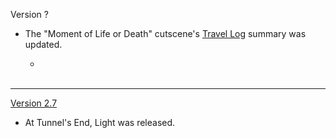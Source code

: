 {{Change History/Header}}
Version ?{{verify|no later than Version 3.1}}
* The "Moment of Life or Death" cutscene's [[Travel Log]] summary was updated.
** {{Color|Old summary:}} {{Color|menu|Yelan and Xiao activate the arcane formation and it gradually lights up. Xiao sustains the formation from within while Yelan protects everyone else, fending off the dark shadows drawn to your location. High above you, the formation opens a path of light. When the party is too exhausted to drive away the shadows, a familiar power intervenes and sends you above ground. The owner of this power leaves after seeing that you are all safe.}}<br><br>{{Color|New summary:}} {{Color|menu|Yelan and Xiao activate the compass together. Then, Xiao enters the formation to maintain its energy flow while Yelan wards off the ominous shadows drawn by the changes. Amidst the fight, a piece of memory resurfaces in your mind and seems to evoke a foggy image of something. Xiao, too, recalls the meeting with Zhongli before his departure.<br>With an increasing amount of energy channeled into the formation, it opens up a path but also plunges you into danger. Blurry, shadowy figures, which are formed from an unknown and ominous power, launch wave after wave of attacks. Knowing that time is running out, Xiao drains the last ounce of his energy to send everyone out — except himself, who falls into the darkness in exhaustion. At this dire moment, a bolt of energy brings Xiao out of danger as if by miracle, but none seem to know who the mysterious savior is. Meanwhile, far away on the top of The Chasm, someone leaves quietly.}}
----
[[Version 2.7]]
* At Tunnel's End, Light was released.